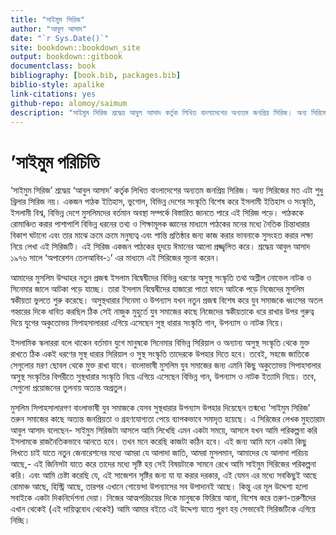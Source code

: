 --- 
title: "সাইমুম সিরিজ"
author: "আবুল আসাদ"
date: "`r Sys.Date()`"
site: bookdown::bookdown_site
output: bookdown::gitbook
documentclass: book
bibliography: [book.bib, packages.bib]
biblio-style: apalike
link-citations: yes
github-repo: alomoy/saimum
description: "সাইমুম সিরিজ শ্রদ্ধেয় আবুল আসাদ কর্তৃক লিখিত বাংলাদেশের অন্যতম জনপ্রিয় সিরিজ। অন্য সিরিজের মত এটা শুধু থ্রিলার সিরিজ নয়। একজন পাঠক ইতিহাস, ভুগোল, বিভিন্ন দেশের সংস্কৃতি বিশেষ করে ইসলামী ইতিহাস ও সংস্কৃতি, ইসলামী বিশ্ব, বিভিন্ন দেশে মুসলিমদের বর্তমান অবস্থা সম্পর্কে বিস্তারিত জানতে পারে এই সিরিজ পড়ে।"
---

# ‘সাইমুম পরিচিতি {-}

‘সাইমুম সিরিজ’ শ্রদ্ধেয় ‘আবুল আসাদ’ কর্তৃক লিখিত বাংলাদেশের অন্যতম জনপ্রিয় সিরিজ। অন্য সিরিজের মত এটা শুধু থ্রিলার সিরিজ নয়। একজন পাঠক ইতিহাস, ভুগোল, বিভিন্ন দেশের সংস্কৃতি বিশেষ করে ইসলামী ইতিহাস ও সংস্কৃতি, ইসলামী বিশ্ব, বিভিন্ন দেশে মুসলিমদের বর্তমান অবস্থা সম্পর্কে বিস্তারিত জানতে পারে এই সিরিজ পড়ে। পাঠককে রোমাঞ্চিত করার পাশাপাশি বিভিন্ন ধরনের তথ্য ও শিক্ষামূলক জ্ঞানের মাধ্যমে পাঠকের মনের মধ্যে নৈতিক চিন্তাধারার বিকাশ ঘটানো এবং তার মাঝে ক্রমে ক্রমে মনুষ্যত্ব এবং শান্তি প্রতিষ্ঠার জন্য কাজ করার ভাবনাকে সুসংহত করার লক্ষ্য নিয়ে লেখা এই সিরিজটি। এই সিরিজ একজন পাঠকের হৃদয়ে ঈমানের আলো প্রজ্জ্বলিত করে। শ্রদ্ধেয় আবুল আসাদ ১৯৭৬ সালে ‘অপারেশন তেলআবিব-১’ এর মাধ্যমে এই সিরিজের সূচনা করেন।

আমাদের মুসলিম উম্মাহর নতুন প্রজন্ম ইসলাম বিদ্বেষীদের বিভিন্ন ধরণের অসুস্থ সংস্কৃতি তথা অশ্লীল নোভেল নাটক ও সিনেমার জালে আটকা পড়ে যাচ্ছে। তারা ইসলাম বিদ্বেষীদের হাজারো পাতা ফাদে আটকে পড়ে নিজেদের মুসলিম স্বকীয়তা ভুলতে শুরু করেছে। অসুস্থধারার সিনেমা ও উপন্যাস যখন নতুন প্রজন্ম বিশেষ করে যুব সমাজকে ধ্বংসের অতল গহ্বরের দিকে ধাবিত করছিল ঠিক সেই নাজুক মুহুর্তে যুব সমাজের কাছে নিজেদের স্বকীয়তাকে ধরে রাখার উপর গুরুত্ব দিয়ে যুগের অকুতোভয় সিপাহসালাররা এগিয়ে এসেছেন সুস্থ ধারার সংস্কৃতি গান, উপন্যাস ও নাটক নিয়ে।

ইসলামিক স্কলাররা বলে থাকেন বর্তমান যুগে মানুষকে সিনেমার বিভিন্ন সিরিয়াল ও অন্যান্য অসুস্থ সংস্কৃতি থেকে মুক্ত রাখতে ঠিক একই ধরণের সুস্থ ধারার সিরিয়াল ও সুস্থ সংস্কৃতি তাদেরকে উপহার দিতে হবে। তবেই, সহজে জাতিকে সেগুলোর মরণ ছোবল থেকে মুক্ত রাখা যাবে। বাংলাভাষী মুসলিম যুব সমাজের জন্য এমনি কিছু অকুতোভয় সিপাহসালার অসুস্থ সংস্কৃতির বিপরীতে সুস্থধারার সংস্কৃতি নিয়ে এগিয়ে এসেছেন বিভিন্ন গান, উপন্যাস ও নাটক ইত্যাদি নিয়ে। তবে, সেগুলো প্রয়োজনের তুলনায় অত্যন্ত অপ্রতুল।

মুসলিম সিপাহসালারগণ বাংলাভাষী যুব সমাজকে যেসব সুস্থধারার উপন্যাস উপহার দিয়েছেন তন্মধ্যে ‘সাইমুম সিরিজ’ তরুন সমাজের কাছে অত্যন্ত জনপ্রিয়তা ও গ্রহণযোগ্যতা পেয়ে ব্যাপকভাবে সমাদৃত হয়েছে। এ সিরিজের লেখক মুহতারাম আবুল আসাদ বলেছেন- সাইমুম সিরিজটা আসলে আমি লিখেছি এমন একটা সময়ে, আসলে যখন আমি পরিকল্পনা করি ইসলামকে রাজনৈতিকভাবে আনতে হবে। তখন মনে করেছি কাজটা কঠিন হবে। এই জন্য আমি মনে একটা কিছু লিখতে চাই যাতে নতুন জেনারেশনের মধ্যে আমরা যে আলাদা জাতি, আমরা মুসলমান, আমাদের যে আলাদা পরিচয় আছে,- এই জিনিসটা যাতে করে তাদের মধ্যে সৃষ্টি হয় সেই বিষয়টাকে সামনে রেখে আমি সাইমুম সিরিজের পরিকল্পনা করি। এবং আমি চেষ্টা করেছি যে, এই সাজেশন সৃষ্টির জন্য যা যা করার দরকার, এই যেমন এর মধ্যে সবকিছুই আছে রোমাঞ্চ আছে, হিস্ট্রি আছে, তারপর এখানে গোয়েন্দা উপন্যাসের সব উপাদানই আছে। কিন্তু এর মূল উদ্দেশ্য হলো সবাইকে একটা দিকনির্দেশনা দেয়া। নিজের আত্মপরিচয়ের দিকে মানুষকে ফিরিয়ে আনা, বিশেষ করে তরুণ-তরুণীদের এখান থেকেই (এই দায়িত্ববোধ থেকেই) আমি আমার বইতে এই উদ্দেশ্য যাতে পূরণ হয় সেভাবেই সিরিজটিকে এগিয়ে নিচ্ছি।
